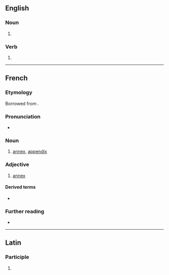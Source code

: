{{also|annexé}}
==English==

===Noun===
{{en-noun}}

# {{alternative spelling of|annex|lang=en}}

===Verb===
{{en-verb|annex}}

# {{alternative spelling of|annex|lang=en}}

----

==French==

===Etymology===
Borrowed from {{etyl|la|fr}} {{m|la|annexus}}.

===Pronunciation===
* {{fr-IPA|annecse}}

===Noun===
{{fr-noun|f}}

# [[annex]], [[appendix]]

===Adjective===
{{fr-adj}}

# [[annex]] {{qualifier|attributive}}

====Derived terms====
* {{l|fr|annexer}}

===Further reading===
* {{R:TLFi}}

----

==Latin==

===Participle===
{{la-part-form|annexe}}

# {{inflection of|annexus||voc|m|s|lang=la}}